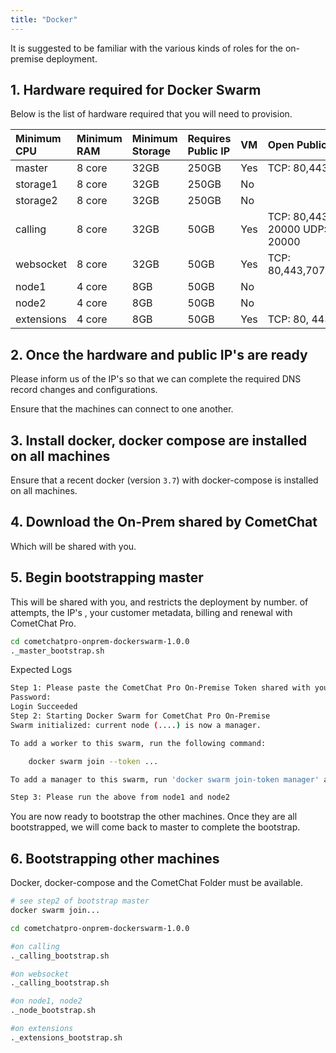 ```yaml
---
title: "Docker"
---
```


It is suggested to be familiar with the various kinds of roles for the on-premise deployment.

## 1. Hardware required for Docker Swarm

Below is the list of hardware required that you will need to provision.

| Minimum CPU | Minimum RAM | Minimum Storage | Requires Public IP | VM  | Open Public Ports                         |
| :----------- | :----------- | :--------------- | :------------------ | :--- | :----------------------------------------- |
| master      | 8 core      | 32GB            | 250GB              | Yes | TCP: 80,443                               |
| storage1    | 8 core      | 32GB            | 250GB              | No  |                                           |
| storage2    | 8 core      | 32GB            | 250GB              | No  |                                           |
| calling     | 8 core      | 32GB            | 50GB               | Yes | TCP: 80,443, 10000-20000 UDP: 10000-20000 |
| websocket   | 8 core      | 32GB            | 50GB               | Yes | TCP: 80,443,7070,5222,5223                |
| node1       | 4 core      | 8GB             | 50GB               | No  |                                           |
| node2       | 4 core      | 8GB             | 50GB               | No  |                                           |
| extensions  | 4 core      | 8GB             | 50GB               | Yes | TCP: 80, 443                              |

## 2. Once the hardware and public IP's are ready

Please inform us of the IP's so that we can complete the required DNS record changes and configurations.

Ensure that the machines can connect to one another.

## 3. Install docker, docker compose are installed on all machines

Ensure that a recent docker (version `3.7`) with docker-compose is installed on all machines.

## 4. Download the On-Prem shared by CometChat

Which will be shared with you.

## 5. Begin bootstrapping master

<Note>

This will be shared with you, and restricts the deployment by number. of attempts, the IP's , your customer metadata, billing and renewal with CometChat Pro.

</Note>

```bash
cd cometchatpro-onprem-dockerswarm-1.0.0
._master_bootstrap.sh
```

Expected Logs

```sh
Step 1: Please paste the CometChat Pro On-Premise Token shared with you                                                           
Password:                                                                                                                        
Login Succeeded                                                                                                                   
Step 2: Starting Docker Swarm for CometChat Pro On-Premise
Swarm initialized: current node (....) is now a manager.

To add a worker to this swarm, run the following command:

    docker swarm join --token ...

To add a manager to this swarm, run 'docker swarm join-token manager' and follow the instructions.

Step 3: Please run the above from node1 and node2
```

You are now ready to bootstrap the other machines. Once they are all bootstrapped, we will come back to master to complete the bootstrap.

## 6. Bootstrapping other machines

Docker, docker-compose and the CometChat Folder must be available.

```bash
# see step2 of bootstrap master
docker swarm join...

cd cometchatpro-onprem-dockerswarm-1.0.0

#on calling
._calling_bootstrap.sh

#on websocket
._calling_bootstrap.sh

#on node1, node2
._node_bootstrap.sh

#on extensions
._extensions_bootstrap.sh
```
